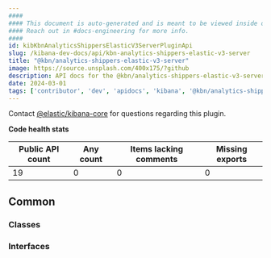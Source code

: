 ```yaml
---
####
#### This document is auto-generated and is meant to be viewed inside our experimental, new docs system.
#### Reach out in #docs-engineering for more info.
####
id: kibKbnAnalyticsShippersElasticV3ServerPluginApi
slug: /kibana-dev-docs/api/kbn-analytics-shippers-elastic-v3-server
title: "@kbn/analytics-shippers-elastic-v3-server"
image: https://source.unsplash.com/400x175/?github
description: API docs for the @kbn/analytics-shippers-elastic-v3-server plugin
date: 2024-03-01
tags: ['contributor', 'dev', 'apidocs', 'kibana', '@kbn/analytics-shippers-elastic-v3-server']
---
```




Contact [@elastic/kibana-core](https://github.com/orgs/elastic/teams/kibana-core) for questions regarding this plugin.

**Code health stats**

| Public API count  | Any count | Items lacking comments | Missing exports |
|-------------------|-----------|------------------------|-----------------|
| 19 | 0 | 0 | 0 |

## Common

### Classes
<DocDefinitionList data={kbnAnalyticsShippersElasticV3ServerObj.common.classes}/>

### Interfaces
<DocDefinitionList data={kbnAnalyticsShippersElasticV3ServerObj.common.interfaces}/>

